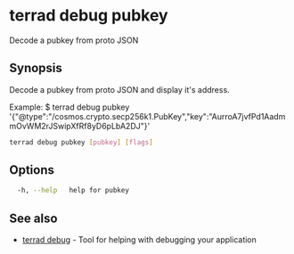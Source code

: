 # terrad debug pubkey

Decode a pubkey from proto JSON

## Synopsis

Decode a pubkey from proto JSON and display it's address.

Example:
$ terrad debug pubkey '{"@type":"/cosmos.crypto.secp256k1.PubKey","key":"AurroA7jvfPd1AadmmOvWM2rJSwipXfRf8yD6pLbA2DJ"}'
			

```sh Terrad
terrad debug pubkey [pubkey] [flags]
```

## Options

```sh Terrad
  -h, --help   help for pubkey
```

## See also

* [terrad debug](terrad_debug.mdx)	 - Tool for helping with debugging your application


